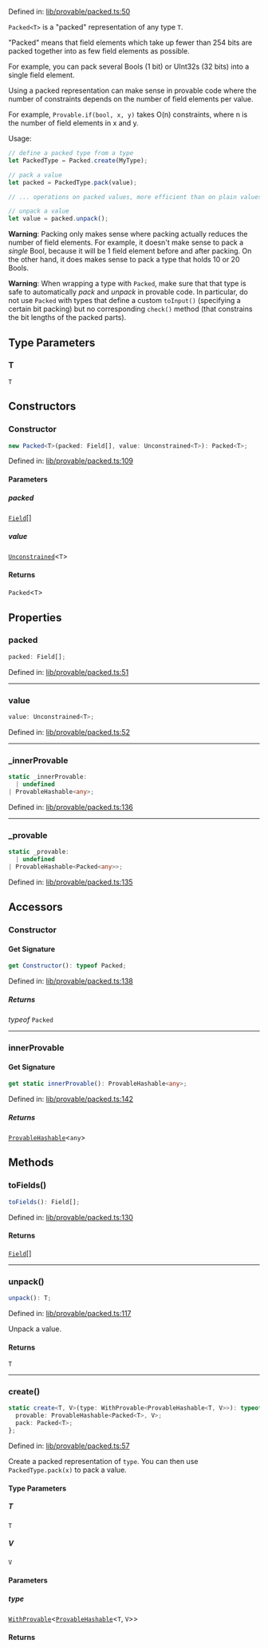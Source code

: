Defined in: [lib/provable/packed.ts:50](https://github.com/o1-labs/o1js/blob/fca908c243ee8e908efacaf73a882d48759e675a/src/lib/provable/packed.ts#L50)

`Packed<T>` is a "packed" representation of any type `T`.

"Packed" means that field elements which take up fewer than 254 bits are packed together into
as few field elements as possible.

For example, you can pack several Bools (1 bit) or UInt32s (32 bits) into a single field element.

Using a packed representation can make sense in provable code where the number of constraints
depends on the number of field elements per value.

For example, `Provable.if(bool, x, y)` takes O(n) constraints, where n is the number of field
elements in x and y.

Usage:

```ts
// define a packed type from a type
let PackedType = Packed.create(MyType);

// pack a value
let packed = PackedType.pack(value);

// ... operations on packed values, more efficient than on plain values ...

// unpack a value
let value = packed.unpack();
```

**Warning**: Packing only makes sense where packing actually reduces the number of field elements.
For example, it doesn't make sense to pack a _single_ Bool, because it will be 1 field element before
and after packing. On the other hand, it does makes sense to pack a type that holds 10 or 20 Bools.

**Warning**: When wrapping a type with `Packed`, make sure that that type is safe to automatically _pack_
and _unpack_ in provable code. In particular, do not use `Packed` with types that define a custom `toInput()`
(specifying a certain bit packing) but no corresponding `check()` method (that constrains the bit lengths of the packed parts).

## Type Parameters

### T

`T`

## Constructors

### Constructor

```ts
new Packed<T>(packed: Field[], value: Unconstrained<T>): Packed<T>;
```

Defined in: [lib/provable/packed.ts:109](https://github.com/o1-labs/o1js/blob/fca908c243ee8e908efacaf73a882d48759e675a/src/lib/provable/packed.ts#L109)

#### Parameters

##### packed

[`Field`](Field.mdx)[]

##### value

[`Unconstrained`](Unconstrained.mdx)\<`T`\>

#### Returns

`Packed`\<`T`\>

## Properties

### packed

```ts
packed: Field[];
```

Defined in: [lib/provable/packed.ts:51](https://github.com/o1-labs/o1js/blob/fca908c243ee8e908efacaf73a882d48759e675a/src/lib/provable/packed.ts#L51)

***

### value

```ts
value: Unconstrained<T>;
```

Defined in: [lib/provable/packed.ts:52](https://github.com/o1-labs/o1js/blob/fca908c243ee8e908efacaf73a882d48759e675a/src/lib/provable/packed.ts#L52)

***

### \_innerProvable

```ts
static _innerProvable: 
  | undefined
| ProvableHashable<any>;
```

Defined in: [lib/provable/packed.ts:136](https://github.com/o1-labs/o1js/blob/fca908c243ee8e908efacaf73a882d48759e675a/src/lib/provable/packed.ts#L136)

***

### \_provable

```ts
static _provable: 
  | undefined
| ProvableHashable<Packed<any>>;
```

Defined in: [lib/provable/packed.ts:135](https://github.com/o1-labs/o1js/blob/fca908c243ee8e908efacaf73a882d48759e675a/src/lib/provable/packed.ts#L135)

## Accessors

### Constructor

#### Get Signature

```ts
get Constructor(): typeof Packed;
```

Defined in: [lib/provable/packed.ts:138](https://github.com/o1-labs/o1js/blob/fca908c243ee8e908efacaf73a882d48759e675a/src/lib/provable/packed.ts#L138)

##### Returns

*typeof* `Packed`

***

### innerProvable

#### Get Signature

```ts
get static innerProvable(): ProvableHashable<any>;
```

Defined in: [lib/provable/packed.ts:142](https://github.com/o1-labs/o1js/blob/fca908c243ee8e908efacaf73a882d48759e675a/src/lib/provable/packed.ts#L142)

##### Returns

[`ProvableHashable`](../type-aliases/ProvableHashable.mdx)\<`any`\>

## Methods

### toFields()

```ts
toFields(): Field[];
```

Defined in: [lib/provable/packed.ts:130](https://github.com/o1-labs/o1js/blob/fca908c243ee8e908efacaf73a882d48759e675a/src/lib/provable/packed.ts#L130)

#### Returns

[`Field`](Field.mdx)[]

***

### unpack()

```ts
unpack(): T;
```

Defined in: [lib/provable/packed.ts:117](https://github.com/o1-labs/o1js/blob/fca908c243ee8e908efacaf73a882d48759e675a/src/lib/provable/packed.ts#L117)

Unpack a value.

#### Returns

`T`

***

### create()

```ts
static create<T, V>(type: WithProvable<ProvableHashable<T, V>>): typeof Packed & {
  provable: ProvableHashable<Packed<T>, V>;
  pack: Packed<T>;
};
```

Defined in: [lib/provable/packed.ts:57](https://github.com/o1-labs/o1js/blob/fca908c243ee8e908efacaf73a882d48759e675a/src/lib/provable/packed.ts#L57)

Create a packed representation of `type`. You can then use `PackedType.pack(x)` to pack a value.

#### Type Parameters

##### T

`T`

##### V

`V`

#### Parameters

##### type

[`WithProvable`](../type-aliases/WithProvable.mdx)\<[`ProvableHashable`](../type-aliases/ProvableHashable.mdx)\<`T`, `V`\>\>

#### Returns
